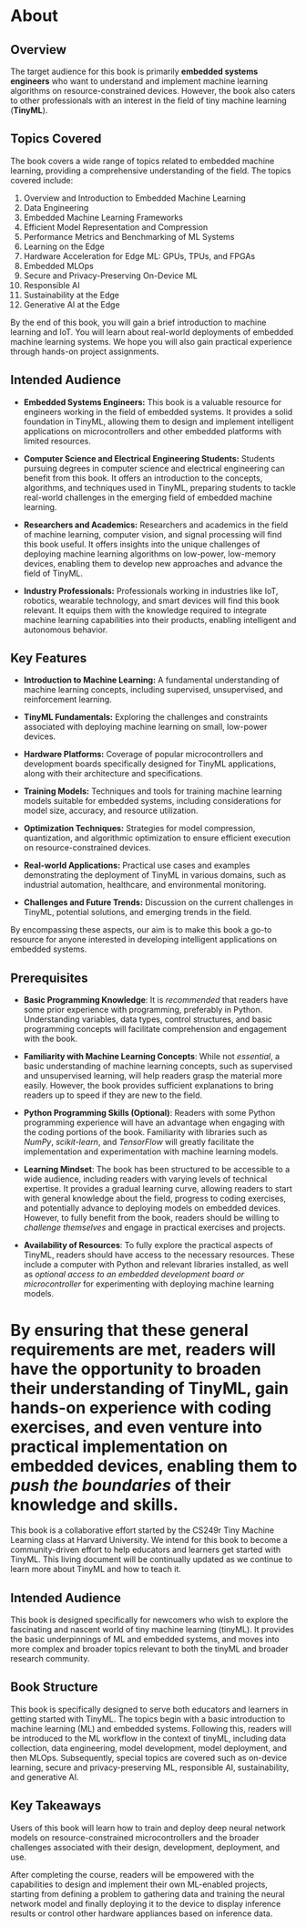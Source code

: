# About {.unnumbered}

## Overview

The target audience for this book is primarily **embedded systems engineers** who want to understand and implement machine learning algorithms on resource-constrained devices. However, the book also caters to other professionals with an interest in the field of tiny machine learning (**TinyML**).

## Topics Covered

The book covers a wide range of topics related to embedded machine learning, providing a comprehensive understanding of the field. The topics covered include:

1. Overview and Introduction to Embedded Machine Learning
2. Data Engineering
3. Embedded Machine Learning Frameworks
4. Efficient Model Representation and Compression
5. Performance Metrics and Benchmarking of ML Systems
6. Learning on the Edge
7. Hardware Acceleration for Edge ML: GPUs, TPUs, and FPGAs
8. Embedded MLOps
9. Secure and Privacy-Preserving On-Device ML
10. Responsible AI
11. Sustainability at the Edge
12. Generative AI at the Edge

By the end of this book, you will gain a brief introduction to machine learning and IoT. You will learn about real-world deployments of embedded machine learning systems. We hope you will also gain practical experience through hands-on project assignments.

## Intended Audience

* **Embedded Systems Engineers:** This book is a valuable resource for engineers working in the field of embedded systems. It provides a solid foundation in TinyML, allowing them to design and implement intelligent applications on microcontrollers and other embedded platforms with limited resources.

* **Computer Science and Electrical Engineering Students:** Students pursuing degrees in computer science and electrical engineering can benefit from this book. It offers an introduction to the concepts, algorithms, and techniques used in TinyML, preparing students to tackle real-world challenges in the emerging field of embedded machine learning.

* **Researchers and Academics:** Researchers and academics in the field of machine learning, computer vision, and signal processing will find this book useful. It offers insights into the unique challenges of deploying machine learning algorithms on low-power, low-memory devices, enabling them to develop new approaches and advance the field of TinyML.

* **Industry Professionals:** Professionals working in industries like IoT, robotics, wearable technology, and smart devices will find this book relevant. It equips them with the knowledge required to integrate machine learning capabilities into their products, enabling intelligent and autonomous behavior.

## Key Features

* **Introduction to Machine Learning:** A fundamental understanding of machine learning concepts, including supervised, unsupervised, and reinforcement learning.

* **TinyML Fundamentals:** Exploring the challenges and constraints associated with deploying machine learning on small, low-power devices.

* **Hardware Platforms:** Coverage of popular microcontrollers and development boards specifically designed for TinyML applications, along with their architecture and specifications.

* **Training Models:** Techniques and tools for training machine learning models suitable for embedded systems, including considerations for model size, accuracy, and resource utilization.

* **Optimization Techniques:** Strategies for model compression, quantization, and algorithmic optimization to ensure efficient execution on resource-constrained devices.

* **Real-world Applications:** Practical use cases and examples demonstrating the deployment of TinyML in various domains, such as industrial automation, healthcare, and environmental monitoring.

* **Challenges and Future Trends:** Discussion on the current challenges in TinyML, potential solutions, and emerging trends in the field.

By encompassing these aspects, our aim is to make this book a go-to resource for anyone interested in developing intelligent applications on embedded systems.

## Prerequisites

* **Basic Programming Knowledge**: It is *recommended* that readers have some prior experience with programming, preferably in Python. Understanding variables, data types, control structures, and basic programming concepts will facilitate comprehension and engagement with the book.

* **Familiarity with Machine Learning Concepts**: While not *essential*, a basic understanding of machine learning concepts, such as supervised and unsupervised learning, will help readers grasp the material more easily. However, the book provides sufficient explanations to bring readers up to speed if they are new to the field.

* **Python Programming Skills (Optional)**: Readers with some Python programming experience will have an advantage when engaging with the coding portions of the book. Familiarity with libraries such as *NumPy*, *scikit-learn*, and *TensorFlow* will greatly facilitate the implementation and experimentation with machine learning models.

* **Learning Mindset**: The book has been structured to be accessible to a wide audience, including readers with varying levels of technical expertise. It provides a gradual learning curve, allowing readers to start with general knowledge about the field, progress to coding exercises, and potentially advance to deploying models on embedded devices. However, to fully benefit from the book, readers should be willing to *challenge themselves* and engage in practical exercises and projects.

* **Availability of Resources**: To fully explore the practical aspects of TinyML, readers should have access to the necessary resources. These include a computer with Python and relevant libraries installed, as well as *optional access to an embedded development board or microcontroller* for experimenting with deploying machine learning models.

By ensuring that these general requirements are met, readers will have the opportunity to broaden their understanding of TinyML, gain hands-on experience with coding exercises, and even venture into practical implementation on embedded devices, enabling them to *push the boundaries* of their knowledge and skills.
=======
This book is a collaborative effort started by the CS249r Tiny Machine Learning class at Harvard University. We intend for this book to become a community-driven effort to help educators and learners get started with TinyML. This living document will be continually updated as we continue to learn more about TinyML and how to teach it.

## Intended Audience

This book is designed specifically for newcomers who wish to explore the fascinating and nascent world of tiny machine learning (tinyML). It provides the basic underpinnings of ML and embedded systems, and moves into more complex and broader topics relevant to both the tinyML and broader research community. 

## Book Structure

This book is specifically designed to serve both educators and learners in getting started with TinyML. The topics begin with a basic introduction to machine learning (ML) and embedded systems. Following this, readers will be introduced to the ML workflow in the context of tinyML, including data collection, data engineering, model development, model deployment, and then MLOps. Subsequently, special topics are covered such as on-device learning, secure and privacy-preserving ML, responsible AI, sustainability, and generative AI. 

## Key Takeaways

Users of this book will learn how to train and deploy deep neural network models on resource-constrained microcontrollers and the broader challenges associated with their design, development, deployment, and use. 

After completing the course, readers will be empowered with the capabilities to design and implement their own ML-enabled projects, starting from defining a problem to gathering data and training the neural network model and finally deploying it to the device to display inference results or control other hardware appliances based on inference data.

